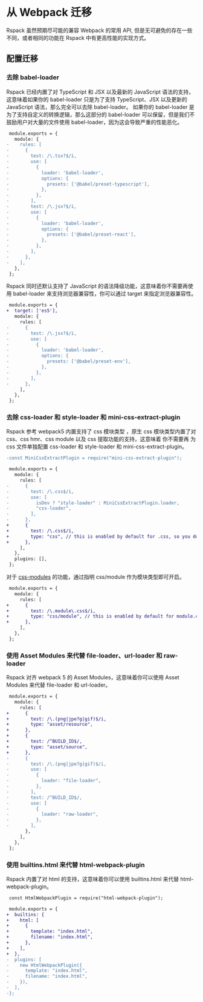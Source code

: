 # 从 Webpack 迁移

Rspack 虽然预期尽可能的兼容 Webpack 的常用 API, 但是无可避免的存在一些不同，或者相同的功能在 Rspack 中有更高性能的实现方式。

## 配置迁移

### 去除 babel-loader

Rspack 已经内置了对 TypeScript 和 JSX 以及最新的 JavaScript 语法的支持，这意味着如果你的 babel-loader 只是为了支持 TypeScript、JSX 以及更新的 JavaScript 语法，那么完全可以去除 babel-loader。
如果你的 babel-loader 是为了支持自定义的转换逻辑，那么这部分的 babel-loader 可以保留，但是我们不鼓励用户对大量的文件使用 babel-loader，因为这会导致严重的性能恶化。

```diff
 module.exports = {
   module: {
-    rules: [
-      {
-        test: /\.tsx?$/i,
-        use: [
-          {
-            loader: 'babel-loader',
-            options: {
-              presets: ['@babel/preset-typescript'],
-            },
-          },
-        ],
-        test: /\.jsx?$/i,
-        use: [
-          {
-            loader: 'babel-loader',
-            options: {
-              presets: ['@babel/preset-react'],
-            },
-          },
-        ],
-      },
-    ],
   },
 };
```

Rspack 同时还默认支持了 JavaScript 的语法降级功能，这意味着你不需要再使用 babel-loader 来支持浏览器兼容性，你可以通过 target 来指定浏览器兼容性。

```diff
 module.exports = {
+  target: ['es5'],
   module: {
     rules: [
-      {
-        test: /\.jsx?$/i,
-        use: [
-          {
-            loader: 'babel-loader',
-            options: {
-              presets: ['@babel/preset-env'],
-            },
-          },
-        ],
-      },
     ],
   },
 };
```

### 去除 css-loader 和 style-loader 和 mini-css-extract-plugin

Rspack 参考 webpack5 内置支持了 css 模块类型 ，原生 css 模块类型内置了对 css、css hmr、css module 以及 css 提取功能的支持，这意味着 你不需要再 为 css 文件单独配置 css-loader 和 style-loader 和 mini-css-extract-plugin。

```diff
-const MiniCssExtractPlugin = require("mini-css-extract-plugin");

 module.exports = {
   module: {
     rules: [
-      {
-        test: /\.css$/i,
-        use: [
-          isDev ? "style-loader" : MiniCssExtractPlugin.loader,
-          "css-loader",
-        ],
-      },
+      {
+        test: /\.css$/i,
+        type: "css", // this is enabled by default for .css, so you don't need to specify it
+      },
     ],
   },
   plugins: [],
 };
```

对于 [css-modules](https://github.com/css-modules/css-modules) 的功能，通过指明 css/module 作为模块类型即可开启。

```diff
 module.exports = {
   module: {
     rules: [
+      {
+        test: /\.module\.css$/i,
+        type: "css/module", // this is enabled by default for module.css,   so you don't need to specify it
+      },
     ],
   },
 };
```

### 使用 Asset Modules 来代替 file-loader、url-loader 和 raw-loader

Rspack 对齐 webpack 5 的 Asset Modules，这意味着你可以使用 Asset Modules 来代替 file-loader 和 url-loader。

```diff
 module.exports = {
   module: {
     rules: [
+      {
+        test: /\.(png|jpe?g|gif)$/i,
+        type: "asset/resource",
+      },
+      {
+        test: /^BUILD_ID$/,
+        type: "asset/source",
+      },
-      {
-        test: /\.(png|jpe?g|gif)$/i,
-        use: [
-          {
-            loader: "file-loader",
-          },
-        ],
-        test: /^BUILD_ID$/,
-        use: [
-          {
-            loader: "raw-loader",
-          },
-        ],
       },
     ],
   },
 };
```

### 使用 builtins.html 来代替 html-webpack-plugin

Rspack 内置了对 html 的支持，这意味着你可以使用 builtins.html 来代替 html-webpack-plugin。

```diff
 const HtmlWebpackPlugin = require("html-webpack-plugin");

 module.exports = {
+  builtins: {
+    html: [
+      {
+        template: "index.html",
+        filename: "index.html",
+      },
+    ],
+  },
-  plugins: [
-    new HtmlWebpackPlugin({
-      template: "index.html",
-      filename: "index.html",
-    }),
-  ],
-};
```
